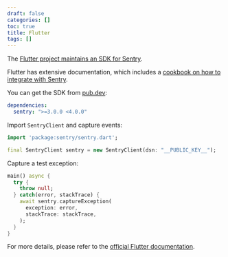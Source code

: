 ```yaml
---
draft: false
categories: []
toc: true
title: Flutter
tags: []
---
```


The [Flutter project maintains an SDK for Sentry](https://github.com/flutter/sentry).

Flutter has extensive documentation, which includes a
[cookbook on how to integrate with Sentry](https://flutter.dev/docs/cookbook/maintenance/error-reporting).

You can get the SDK from [pub.dev](https://pub.dev/packages/sentry):

```yml
dependencies:
  sentry: ">=3.0.0 <4.0.0"
```

Import `SentryClient` and capture events:

```dart
import 'package:sentry/sentry.dart';

final SentryClient sentry = new SentryClient(dsn: "__PUBLIC_KEY__");
```

Capture a test exception:

```dart
main() async {
  try {
    throw null;
  } catch(error, stackTrace) {
    await sentry.captureException(
      exception: error,
      stackTrace: stackTrace,
    );
  }
}

```

For more details, please refer to the [official Flutter documentation](https://flutter.dev/docs/cookbook/maintenance/error-reporting).
